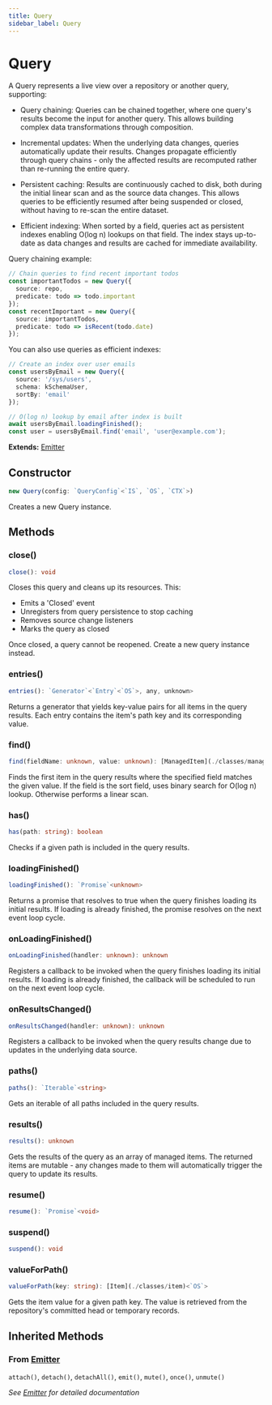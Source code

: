 ```yaml
---
title: Query
sidebar_label: Query
---
```


# Query

A Query represents a live view over a repository or another query,
supporting:

- Query chaining: Queries can be chained together, where one query's results
  become the input for another query. This allows building complex data
  transformations through composition.

- Incremental updates: When the underlying data changes, queries
  automatically update their results. Changes propagate efficiently through
  query chains - only the affected results are recomputed rather than
  re-running the entire query.

- Persistent caching: Results are continuously cached to disk, both during
  the initial linear scan and as the source data changes. This allows
  queries to be efficiently resumed after being suspended or closed,
  without having to re-scan the entire dataset.

- Efficient indexing: When sorted by a field, queries act as persistent indexes
  enabling O(log n) lookups on that field. The index stays up-to-date as data
  changes and results are cached for immediate availability.

Query chaining example:
```ts
// Chain queries to find recent important todos
const importantTodos = new Query({
  source: repo,
  predicate: todo => todo.important
});
const recentImportant = new Query({
  source: importantTodos,
  predicate: todo => isRecent(todo.date)
});
```

You can also use queries as efficient indexes:
```ts
// Create an index over user emails
const usersByEmail = new Query({
  source: '/sys/users',
  schema: kSchemaUser,
  sortBy: 'email'
});

// O(log n) lookup by email after index is built
await usersByEmail.loadingFinished();
const user = usersByEmail.find('email', 'user@example.com');
```

**Extends:** [Emitter](./emitter)

## Constructor

```typescript
new Query(config: `QueryConfig`<`IS`, `OS`, `CTX`>)
```

Creates a new Query instance.

## Methods

### close()

```typescript
close(): void
```

Closes this query and cleans up its resources. This:
- Emits a 'Closed' event
- Unregisters from query persistence to stop caching
- Removes source change listeners
- Marks the query as closed

Once closed, a query cannot be reopened. Create a new query instance
instead.

### entries()

```typescript
entries(): `Generator`<`Entry`<`OS`>, any, unknown>
```

Returns a generator that yields key-value pairs for all items in the query
results. Each entry contains the item's path key and its corresponding
value.

### find()

```typescript
find(fieldName: unknown, value: unknown): [ManagedItem](./classes/manageditem)<`OS`, `Schema`>
```

Finds the first item in the query results where the specified field matches
the given value. If the field is the sort field, uses binary search for
O(log n) lookup. Otherwise performs a linear scan.

### has()

```typescript
has(path: string): boolean
```

Checks if a given path is included in the query results.

### loadingFinished()

```typescript
loadingFinished(): `Promise`<unknown>
```

Returns a promise that resolves to true when the query finishes loading
its initial results. If loading is already finished, the promise resolves
on the next event loop cycle.

### onLoadingFinished()

```typescript
onLoadingFinished(handler: unknown): unknown
```

Registers a callback to be invoked when the query finishes loading its
initial results. If loading is already finished, the callback will be
scheduled to run on the next event loop cycle.

### onResultsChanged()

```typescript
onResultsChanged(handler: unknown): unknown
```

Registers a callback to be invoked when the query results change due to
updates in the underlying data source.

### paths()

```typescript
paths(): `Iterable`<string>
```

Gets an iterable of all paths included in the query results.

### results()

```typescript
results(): unknown
```

Gets the results of the query as an array of managed items. The returned
items are mutable - any changes made to them will automatically trigger the
query to update its results.

### resume()

```typescript
resume(): `Promise`<void>
```

### suspend()

```typescript
suspend(): void
```

### valueForPath()

```typescript
valueForPath(key: string): [Item](./classes/item)<`OS`>
```

Gets the item value for a given path key. The value is retrieved from the
repository's committed head or temporary records.

## Inherited Methods

### From [Emitter](./emitter)

`attach()`, `detach()`, `detachAll()`, `emit()`, `mute()`, `once()`, `unmute()`

*See [Emitter](./emitter) for detailed documentation*

